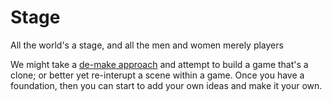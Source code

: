 
<Meta title="design system/organisms/stage" />

# Stage

<Subtitle>All the world's a stage, and all the men and women merely players</Subtitle>

We might take a [de-make approach](https://www.thegamer.com/best-game-demakes/) and attempt to build a game that's a clone; or better yet re-interupt a scene within a game. Once you have a foundation, then you can start to add your own ideas and make it your own.

<Canvas>
  <Story name="stage">
    <Stage actorModels={actors} />
  </Story>
</Canvas>
